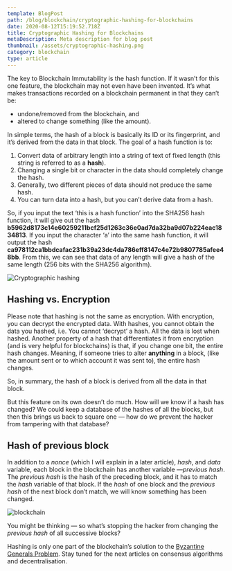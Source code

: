 ```yaml
---
template: BlogPost
path: /blog/blockchain/cryptographic-hashing-for-blockchains
date: 2020-08-12T15:19:52.718Z
title: Cryptographic Hashing for Blockchains
metaDescription: Meta description for blog post
thumbnail: /assets/cryptographic-hashing.png
category: blockchain
type: article
---
```

The key to Blockchain Immutability is the hash function. If it wasn’t for this one feature, the blockchain may not even have been invented. It’s what makes transactions recorded on a blockchain permanent in that they can’t be:

* undone/removed from the blockchain, and
* altered to change something (like the amount).

In simple terms, the hash of a block is basically its ID or its fingerprint, and it’s derived from the data in that block. The goal of a hash function is to:

1. Convert data of arbitrary length into a string of text of fixed length (this string is referred to as a **hash**).
2. Changing a single bit or character in the data should completely change the hash.
3. Generally, two different pieces of data should not produce the same hash.
4. You can turn data into a hash, but you can’t derive data from a hash.

So, if you input the text ‘this is a hash function’ into the SHA256 hash function, it will give out the hash **b5962d8173c14e60259211bcf25d1263c36e0ad7da32ba9d07b224eac1834813**. If you input the character ‘a’ into the same hash function, it will output the hash **ca978112ca1bbdcafac231b39a23dc4da786eff8147c4e72b9807785afee48bb**. From this, we can see that data of any length will give a hash of the same length (256 bits with the SHA256 algorithm).

![Cryptographic hashing](https://miro.medium.com/max/998/1*vjeGSA5wdptrdsBK2eB9eA.png)

## Hashing vs. Encryption

Please note that hashing is not the same as encryption. With encryption, you can decrypt the encrypted data. With hashes, you cannot obtain the data you hashed, i.e. You cannot ‘decrypt’ a hash. All the data is lost when hashed. Another property of a hash that differentiates it from encryption (and is very helpful for blockchains) is that, if you change one bit, the entire hash changes. Meaning, if someone tries to alter **anything** in a block, (like the amount sent or to which account it was sent to), the entire hash changes.

So, in summary, the hash of a block is derived from all the data in that block.

But this feature on its own doesn’t do much. How will we know if a hash has changed? We could keep a database of the hashes of all the blocks, but then this brings us back to square one — how do we prevent the hacker from tampering with that database?

## Hash of previous block

In addition to a *nonce* (which I will explain in a later article), *hash*, and *data* variable, each block in the blockchain has another variable —*previous hash*. The *previous hash* is the hash of the preceding block, and it has to match the *hash* variable of that block. If the *hash* of one block and the *previous hash* of the next block don’t match, we will know something has been changed.

![blockchain](https://miro.medium.com/max/1498/1*EleTseTqvZpfvaRN0Db2aA.png)

You might be thinking — so what’s stopping the hacker from changing the *previous hash* of all successive blocks?

Hashing is only one part of the blockchain’s solution to the [Byzantine Generals Problem](https://darrendube.com/blog/uncategorised/byzantine-generals-problem). Stay tuned for the next articles on consensus algorithms and decentralisation.
